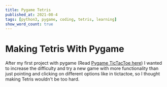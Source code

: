 ```yaml
---
title: Pygame Tetris
published_at: 2021-08-4
tags: [python3, pygame, coding, tetris, learning]
show_word_count: true
---
```


# Making Tetris With Pygame

After my first project with pygame (Read [Pygame TicTacToe here]('./PygameTicTacToe')) I wanted to increase the difficulty and try a new game with more functionality than just pointing and clicking on different options like in tictactoe, so I thought making Tetris wouldn't be too hard. 